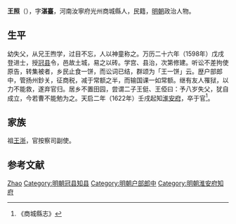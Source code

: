 {{Otheruses|other=名为王照的其他人物|王照}}
{{明清人物信息框
| 姓名 = 王照
| 原名 =
| 圖片名稱= 
| 圖片大小 =
| 圖片說明 = 
| 最高職務 =
| 國家 = 大明 
| 爵位 =
| 籍貫 = 河南汝寧府光州商城縣
| 族裔 = 
| 字號 = 
| 諡號 =
| 出生日期 = 生年不詳
| 出生地點 = <!---河南汝寧府光州商城縣--->
| 逝世日期 = 卒年不詳 
| 逝世地點 =
| 墓葬 =
| 配偶 = 
| 親屬 = 
| 出身 =
* 萬曆二十六年戊戌科同進士出身
| 經歷 =
| 著作 =  
}}
'''王照'''（{{bd|？||？|catIdx=}}），字'''湛臺'''，河南汝寧府光州商城縣人，民籍，[[明朝|明朝]]政治人物。

== 生平 ==
幼失父，从兄王煦学，过目不忘，人以神童称之。万历二十六年（1598年）戊戌登进士，授[[冠县|冠县]]令，邑故土城，易之以砖。学宫、县治，次第修建。听讼不差拘使原告，转集被者，乡民止食一饼，而讼词已结，群颂为「王一饼」云。歴户部郎中，管扬州鈔关，征商税，减于常额之半，而输国课一如常额。继有友人罹狱，以力不能救，遂弃官归。居乡不置田园，尝谓二子王侹、王俹曰：予八岁失父，犹自成立，今若曹不能勉为之。天启二年（1622年）壬戌起知[[淮安府|淮安府]]，卒于官<ref>《商城縣志》</ref>。

== 家族 ==
祖[[王浙|王浙]]，官按察司副使。

== 参考文献 ==
{{reflist}}

{{萬曆二十六年戊戌科殿試金榜}}

{{Authority control}}
{{DEFAULTSORT:Wang王}}
[[Category:王姓|Zhao]]
[[Category:明朝冠县知县|Category:明朝冠县知县]]
[[Category:明朝户部郎中|Category:明朝户部郎中]]
[[Category:明朝淮安府知府|Category:明朝淮安府知府]]